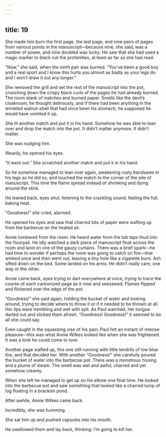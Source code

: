 ```yaml
---
---
---
```

title: 19
---




She made him burn the first page, the last page, and nine pairs of pages from various points in the manuscript—because nine, she said, was a number of power, and nine doubled was lucky. He saw that she had used a magic marker to black out the profanities, at least as far as she had read.

“Now,” she said, when the ninth pair was burned. “You’ve been a good boy and a real sport and I know this hurts you almost as badly as your legs do and I won’t draw it out any longer.”

She removed the grill and set the rest of the manuscript into the pot, crunching down the crispy black curls of the pages he had already burned. The room stank of matches and burned paper. Smells like the devil’s cloakroom, he thought deliriously, and if there had been anything in the wrinkled walnut-shell that had once been his stomach, he supposed he would have vomited it up.

She lit another match and put it in his hand. Somehow he was able to lean over and drop the match into the pot. It didn’t matter anymore. It didn’t matter.

She was nudging him.

Wearily, he opened his eyes.

“It went out.” She scratched another match and put it in his hand.

So he somehow managed to lean over again, awakening rusty bandsaws in his legs as he did so, and touched the match to the corner of the pile of manuscript. This time the flame spread instead of shrinking and dying around the stick.

He leaned back, eyes shut, listening to the crackling sound, feeling the full, baking heat.

“Goodness!” she cried, alarmed.

He opened his eyes and saw that charred bits of paper were wafting up from the barbecue on the heated air.

Annie lumbered from the room. He heard water from the tub taps thud into the floorpail. He idly watched a dark piece of manuscript float across the room and land on one of the gauzy curtains. There was a brief spark—he had time to wonder if perhaps the room was going to catch on fire—that winked once and then went out, leaving a tiny hole like a cigarette burn. Ash sifted down on the bed. Some landed on his arms. He didn’t really care, one way or the other.

Annie came back, eyes trying to dart everywhere at once, trying to trace the course of each carbonized page as it rose and seesawed. Flames flipped and flickered over the edge of the pot.

“Goodness!” she said again, holding the bucket of water and looking around, trying to decide where to throw it or if it needed to be thrown at all. Her lips were trembling and wet with spit. As Paul watched, her tongue darted out and slicked them afresh. “Goodness! Goodness!” It seemed to be all she could say.

Even caught in the squeezing vise of his pain, Paul felt an instant of intense pleasure—this was what Annie Wilkes looked like when she was frightened. It was a look he could come to love.

Another page wafted up, this one still running with little tendrils of low blue fire, and that decided her. With another “Goodness!” she carefully poured the bucket of water into the barbecue pot. There was a monstrous hissing and a plume of steam. The smell was wet and awful, charred and yet somehow creamy.

When she left he managed to get up on his elbow one final time. He looked into the barbecue pot and saw something that looked like a charred lump of log floating in a brackish pond.

After awhile, Annie Wilkes came back.

Incredibly, she was humming.

She sat him up and pushed capsules into his mouth.

He swallowed them and lay back, thinking: I’m going to kill her.